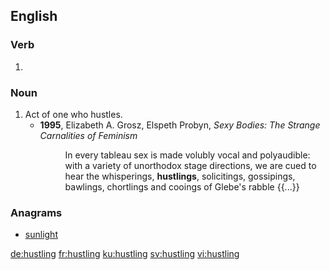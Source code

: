 ==English==

===Verb===
{{head|en|present participle}}

# {{present participle of|hustle|lang=en|nocat=1}}

===Noun===
{{en-noun}}

# Act of one who hustles.
#* '''1995''', Elizabeth A. Grosz, Elspeth Probyn, ''Sexy Bodies: The Strange Carnalities of Feminism''
#*: In every tableau sex is made volubly vocal and polyaudible: with a variety of unorthodox stage directions, we are cued to hear the whisperings, '''hustlings''', solicitings, gossipings, bawlings, chortlings and cooings of Glebe's rabble {{...}}

===Anagrams===
* [[sunlight#English|sunlight]]

[[de:hustling]]
[[fr:hustling]]
[[ku:hustling]]
[[sv:hustling]]
[[vi:hustling]]